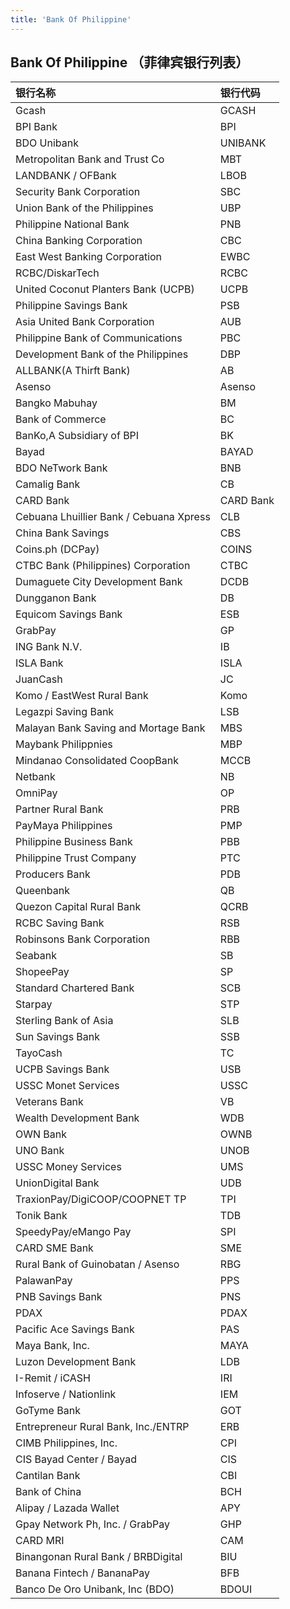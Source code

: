 ```yaml
---
title: 'Bank Of Philippine'
---
```

## Bank Of Philippine （菲律宾银行列表）

| 银行名称                                  | 银行代码      |
|:----------------------------------------|:----------|
| Gcash                                   | GCASH     |
| BPI Bank                                | BPI       |
| BDO Unibank                             | UNIBANK  |
| Metropolitan Bank and Trust Co          | MBT       |
| LANDBANK / OFBank                       | LBOB      |
| Security Bank Corporation               | SBC       |
| Union Bank of the Philippines           | UBP       |
| Philippine National Bank                | PNB       |
| China Banking Corporation               | CBC       |
| East West Banking Corporation           | EWBC      |
| RCBC/DiskarTech                         | RCBC      |
| United Coconut Planters Bank (UCPB)     | UCPB      |
| Philippine Savings Bank                 | PSB       |
| Asia United Bank Corporation            | AUB       |
| Philippine Bank of Communications       | PBC       |
| Development Bank of the Philippines     | DBP       |
| ALLBANK(A Thirft Bank)                  | AB        |
| Asenso                                  | Asenso    |
| Bangko Mabuhay                          | BM        |
| Bank of Commerce                        | BC        |
| BanKo,A Subsidiary of BPI               | BK        |
| Bayad                                   | BAYAD     |
| BDO NeTwork Bank                        | BNB       |
| Camalig Bank                            | CB        |
| CARD Bank                               | CARD Bank |
| Cebuana Lhuillier Bank / Cebuana Xpress | CLB       |
| China Bank Savings                      | CBS       |
| Coins.ph (DCPay)                        | COINS     |
| CTBC Bank (Philippines) Corporation     | CTBC      |
| Dumaguete City Development Bank         | DCDB      |
| Dungganon Bank                          | DB        |
| Equicom Savings Bank                    | ESB       |
| GrabPay                                 | GP        |
| ING Bank N.V.                           | IB        |
| ISLA Bank                               | ISLA      |
| JuanCash                                | JC        |
| Komo / EastWest Rural Bank              | Komo      |
| Legazpi Saving Bank                     | LSB       |
| Malayan Bank Saving and Mortage Bank    | MBS       |
| Maybank Philippnies                     | MBP       |
| Mindanao Consolidated CoopBank          | MCCB      |
| Netbank                                 | NB        |
| OmniPay                                 | OP        |
| Partner Rural Bank                      | PRB       |
| PayMaya Philippines                     | PMP       |
| Philippine Business Bank                | PBB       |
| Philippine Trust Company                | PTC       |
| Producers Bank                          | PDB       |
| Queenbank                               | QB        |
| Quezon Capital Rural Bank               | QCRB      |
| RCBC Saving Bank                        | RSB       |
| Robinsons Bank Corporation              | RBB       |
| Seabank                                 | SB        |
| ShopeePay                               | SP        |
| Standard Chartered Bank                 | SCB       |
| Starpay                                 | STP       |
| Sterling Bank of Asia                   | SLB       |
| Sun Savings Bank                        | SSB       |
| TayoCash                                | TC        |
| UCPB Savings Bank                       | USB       |
| USSC Monet Services                     | USSC      |
| Veterans Bank                           | VB        |
| Wealth Development Bank                 | WDB       |
| OWN Bank                 | OWNB       |
| UNO Bank                 | UNOB       |
| USSC Money Services                 | UMS       |
| UnionDigital Bank                 | UDB       |
| TraxionPay/DigiCOOP/COOPNET	TP	                 | TPI       |
| Tonik Bank	              | TDB       |
| SpeedyPay/eMango Pay	                | SPI       |
| CARD SME Bank	                | SME       |
| Rural Bank of Guinobatan / Asenso	                | RBG       |
| PalawanPay	                | PPS       |
| PNB Savings Bank	                | PNS       |
| PDAX	                | PDAX       |
| Pacific Ace Savings Bank	                | PAS       |
| Maya Bank, Inc.		                | MAYA       |
| Luzon Development Bank		                | LDB       |
| I-Remit / iCASH	                | IRI       |
| Infoserve / Nationlink		                | IEM       |
| GoTyme Bank	                | GOT       |
| Entrepreneur Rural Bank, Inc./ENTRP	                | ERB       |
| CIMB Philippines, Inc.               | CPI       |
| CIS Bayad Center / Bayad                | CIS       |
| Cantilan Bank	                | CBI       |
| Bank of China		                | BCH       |
| Alipay / Lazada Wallet		                | APY       |
| Gpay Network Ph, Inc. / GrabPay			                | GHP       |
| CARD MRI		                | CAM       |
| Binangonan Rural Bank / BRBDigital			                | BIU       |
| Banana Fintech / BananaPay			                | BFB       |
| Banco De Oro Unibank, Inc (BDO)		                | BDOUI       |


















